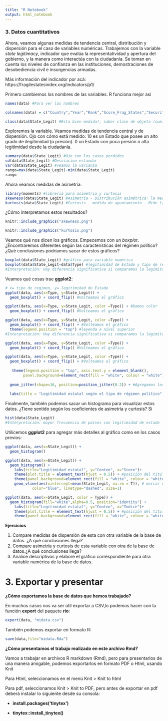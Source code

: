 ```yaml
---
title: "R Notebook"
output: html_notebook
---
```



### **3. Datos cuantitativos**

Ahora, veamos algunas medidas de tendencia central, distribución y dispersión para el caso de variables numéricas. Trabajemos con la variable *state legitimacy*, indicador que evalúa la representatividad y apertura del gobierno, y la manera como interactúa con la ciudadanía. Se toman en cuenta los niveles de confianza en las instituciones, demostraciones de desobediencia civil e insurgencias armadas.

Más información del indicador por acá: https://fragilestatesindex.org/indicators/p1/

Primero cambiemos los nombres de las variables. R funciona mejor así

```r
names(data) #Para ver los nombres
```

```r
colnames(data) = c("Country","Year","Rank","Score_Frag_States","Security","Elites","G_Grivance","Economy","Inequality","B_Drain","State_Legit","P_Services","Hum_Rights","Demo_Press","Refugees","Interven","Democracy_Score","Type") ##Para cambiar los nombres de las columnas (variables): es un código frecuente c() para dar mayor orden a una base de datos 
```

```r
class(data$State_Legit) #Esta bien medida!, saber clase de objeto (num)
```

Exploremos la variable. Veamos medidas de tendencia central y de dispersión. Ojo con cómo está medido: 10 es un Estado que posee un alto grado de ilegitimidad (o presión). 0 un Estado con poca presión o alta legitimidad desde la ciudadanía.

```r
summary(data$State_Legit) #Ojo con los casos perdidos
sd(data$State_Legit) #Desviacion estandar
var(data$State_Legit) #veamos la varianza
rango=max(data$State_Legit)-min(data$State_Legit)
rango
```

Ahora veamos medidas de asimetría:

```r
library(moments) #libreria para asimetria y curtosis
skewness(data$State_Legit) #Asimetría - Distribución asimétrica: la media queda desplazada hacia la cola más larga, implica un sesgo en la distribución, der e izq. El sesgo a la izquierda de valores bajos.
kurtosis(data$State_Legit) #Curtosis - medida de apuntamiento - Mide la cantidad de datos que se agrupa en torno a la moda de la variable
```

¿Cómo interpretamos estos resultados?

```r
knitr::include_graphics("skewness.png")
```

```r
knitr::include_graphics("kurtosis.png")
```

Veamos qué nos dicen los gráficos. Empecemos con un *boxplot*. ¿Encontraremos diferentes según las características del régimen político? ¿Qué conclusiones podríamos sacar de estos gráficos? 

```r
boxplot(data$State_Legit) #gráfico para variable numérica
boxplot(data$State_Legit~data$Type) #legitimidad de Estado y tipo de régimen 
#Interpretación: Hay diferencia significativa si comparamos la legimitdad de estado por tipo de régimen (full democracy y regimen hibrido)
```

Veamos qué cosas trae **ggplot2**:

```r
# x= tipo de regimen, y= legitimidad de Estado
ggplot(data, aes(x=Type, y=State_Legit)) + 
  geom_boxplot() + coord_flip() #Volteamos el gráfico
```


```r
ggplot(data, aes(x=Type, y=State_Legit, color =Type)) + #Damos color
  geom_boxplot() + coord_flip() #Volteamos el gráfico
```

```r
ggplot(data, aes(x=Type, y=State_Legit, color =Type)) + 
  geom_boxplot() + coord_flip() + #Volteamos el gráfico
  theme(legend.position = "top") #leyenda a nivel superior
#Interpretación: Hay diferencia significativa si comparamos la legimitdad de estado por tipo de régimen (full democracy y regimen hibrido)
```

```r
ggplot(data, aes(x=Type, y=State_Legit, color =Type)) + 
  geom_boxplot() + coord_flip() #Volteamos el gráfico
```

```r
ggplot(data, aes(x=Type, y=State_Legit, color =Type)) + 
  geom_boxplot() + coord_flip() + #Volteamos el gráfico
 
   theme(legend.position = "top", axis.text.y = element_blank(), 
        panel.background=element_rect(fill = "white", colour = "white")) + #Quitamos categorías para solo visualizar colores
  
  geom_jitter(shape=16, position=position_jitter(0.2)) + #Agregamos los casos como puntos (Dispersión de datos)
  
  labs(title = "Legitimidad estatal según el tipo de régimen político", x="", y="Index")
```

Finalmente, también podemos sacar un histograma para visualizar estos datos. ¿Tiene sentido según los coeficientes de asimetría y curtosis? Si

```r
hist(data$State_Legit)
#Interpretación: mayor frecuencia de países con legitimidad de estado 
```

Utilicemos **ggplot2** para agregar más detalles al gráfico como en los casos previos:

```r
ggplot(data, aes(x=State_Legit)) + 
  geom_histogram()
```


```r
ggplot(data, aes(x=State_Legit)) + 
  geom_histogram() + 
    labs(title="Legitimidad estatal", y="Conteo", x="Score")+
    theme(plot.title = element_text(hjust = 0.5)) + #posición del titulo
    theme(panel.background=element_rect(fill = "white", colour = "white")) + 
    geom_vline(aes(xintercept=mean(State_Legit, na.rm = T)), # marcar el intercepto de la media (promedio), median=mediana
            color="blue", linetype="dashed", size=1)
```


```r
ggplot(data, aes(x=State_Legit, color = Type)) + 
  geom_histogram(fill="white",alpha=0.5, position="identity") + 
    labs(title="Legitimidad estatal", y="Conteo", x="Indice")+
    theme(plot.title = element_text(hjust = 0.5)) + #posición del titulo
    theme(panel.background=element_rect(fill = "white", colour = "white"))
```


**Ejercicios**

1. Compare medidas de dispersión de esta con otra variable de la base de datos. ¿A qué conclusiones llega?
2. Compare asimetría y curtosis de esta variable con otra de la base de datos.¿A qué conclusiones llega?
3. Analice descriptivos y elabore el gráfico correspondiente para otra variable numérica de la base de datos.


# **3. Exportar y presentar**

**¿Cómo exportamos la base de datos que hemos trabajado?**

En muchos casos nos va ser útil exportar a CSV,lo podemos hacer con la función **export** del paquete **rio**:

```r
export(data, "midata.csv") 
```

También podemos exportar en formato R:

```r
save(data,file="midata.Rda")
```

**¿Cómo presentamos el trabajo realizado en este archivo Rmd?**

Vamos a trabajar en archivos R markdown (Rmd), pero para presentarlos de una manera amigable, podemos exportarlos en formato PDF o Html, usando Knit

Para Html, seleccionamos en el menú Knit \> Knit to html

Para pdf, seleccionamos Knit \> Knit to PDF, pero antes de exportar en pdf deberá instalar lo siguiente desde su consola:

-   **install.packages('tinytex')**

-   **tinytex::install_tinytex()**